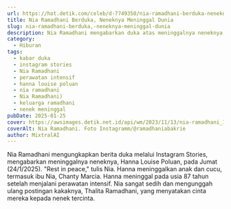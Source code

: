 ```yaml
---
url: https://hot.detik.com/celeb/d-7749350/nia-ramadhani-berduka-neneknya-meninggal-dunia
title: Nia Ramadhani Berduka, Neneknya Meninggal Dunia
slug: nia-ramadhani-berduka,-neneknya-meninggal-dunia
description: Nia Ramadhani mengabarkan duka atas meninggalnya neneknya, Hanna Louise Poluan, di usia 87 tahun. Ia mengenang momen terakhir bersama neneknya.
category:
  - Hiburan
tags:
  - kabar duka
  - instagram stories
  - Nia Ramadhani
  - perawatan intensif
  - hanna louise poluan
  - nia ramadhani
  - Nia Ramadhani)
  - keluarga ramadhani
  - nenek meninggal
pubDate: 2025-01-25
cover: https://awsimages.detik.net.id/api/wm/2023/11/13/nia-ramadhani_169.png?wid=54&w=650&v=1&t=jpeg
coverAlt: Nia Ramadhani. Foto Instagramm/@ramadhaniabakrie
author: MixtralAI
---
```

Nia Ramadhani mengungkapkan berita duka melalui Instagram Stories, mengabarkan meninggalnya neneknya, Hanna Louise Poluan, pada Jumat (24/1/2025). "Rest in peace," tulis Nia. Hanna meninggalkan anak dan cucu, termasuk ibu Nia, Chanty Marcia. Hanna meninggal pada usia 87 tahun setelah menjalani perawatan intensif. Nia sangat sedih dan mengunggah ulang postingan kakaknya, Thalita Ramadhani, yang menyatakan cinta mereka kepada nenek tercinta.
